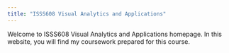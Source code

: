 ```yaml
---
title: "ISSS608 Visual Analytics and Applications"
---
```


Welcome to ISSS608 Visual Analytics and Applications homepage. In this website, you will find my coursework prepared for this course.
